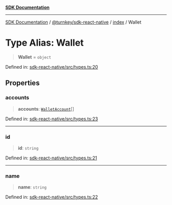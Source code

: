 [**SDK Documentation**](../../../../README.mdx)

***

[SDK Documentation](../../../../packages.mdx) / [@turnkey/sdk-react-native](../../README.mdx) / [index](../README.mdx) / Wallet

# Type Alias: Wallet

> **Wallet** = `object`

Defined in: [sdk-react-native/src/types.ts:20](https://github.com/tkhq/sdk/blob/fd49bfe86475c8603b3eb385aa101efa36fa32fc/packages/sdk-react-native/src/types.ts#L20)

## Properties

### accounts

> **accounts**: [`WalletAccount`](WalletAccount.mdx)[]

Defined in: [sdk-react-native/src/types.ts:23](https://github.com/tkhq/sdk/blob/fd49bfe86475c8603b3eb385aa101efa36fa32fc/packages/sdk-react-native/src/types.ts#L23)

***

### id

> **id**: `string`

Defined in: [sdk-react-native/src/types.ts:21](https://github.com/tkhq/sdk/blob/fd49bfe86475c8603b3eb385aa101efa36fa32fc/packages/sdk-react-native/src/types.ts#L21)

***

### name

> **name**: `string`

Defined in: [sdk-react-native/src/types.ts:22](https://github.com/tkhq/sdk/blob/fd49bfe86475c8603b3eb385aa101efa36fa32fc/packages/sdk-react-native/src/types.ts#L22)
